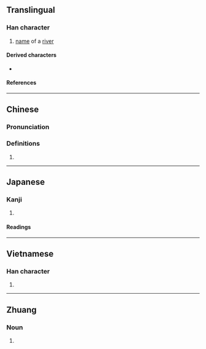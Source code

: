 {{character info}}
==Translingual==

===Han character===
{{Han char|rn=85|rad=水|as=07|sn=10|four=|canj=EIJE|ids=⿰氵求}}

# [[name]] of a [[river]]

====Derived characters====
* {{l|mul|[[𪷀]]}}

====References====
{{Han ref|kx=0623.190|dkj=17455|hdz=31619.080|uh=6D57}}

----

==Chinese==
{{zh-forms}}

===Pronunciation===
{{zh-pron
|m=qiú
|c=kau4
|mc=
|oc=
|ma=
|cat=pn
}}

===Definitions===
{{zh-hanzi}}

# {{rfdef|zh}}

----

==Japanese==

===Kanji===
{{ja-kanji|grade=|rs=水07}}

# {{rfdef|ja|sort=水07}}

====Readings====
{{ja-readings
|on=きゅう, ぐ
}}

----

==Vietnamese==

===Han character===
{{vi-readings|rs=水07|reading=gàu}}

# {{rfdef|vi|sort=水07}}

----

==Zhuang==

===Noun===
{{za-head|noun}}

# {{za-sawndip form of|gyu||salt}}